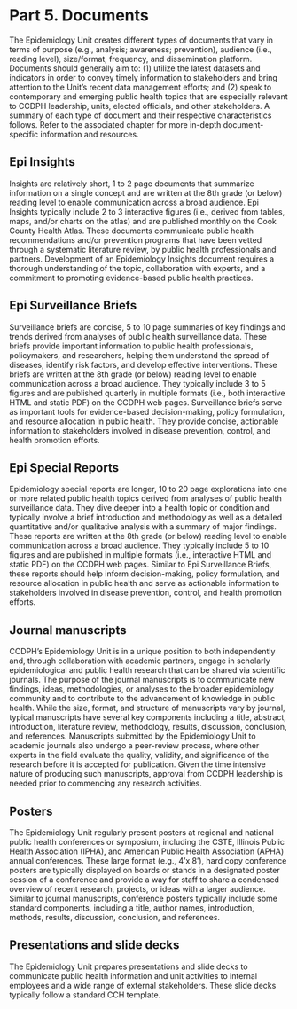 # Part 5. Documents
The Epidemiology Unit creates different types of documents that vary in terms of purpose (e.g., analysis; awareness; prevention), audience (i.e., reading level), size/format, frequency, and dissemination platform. Documents should generally aim to: (1) utilize the latest datasets and indicators in order to convey timely information to stakeholders and bring attention to the Unit's recent data management efforts; and (2) speak to contemporary and emerging public health topics that are especially relevant to CCDPH leadership, units, elected officials, and other stakeholders. A summary of each type of document and their respective characteristics follows. Refer to the associated chapter for more in-depth document-specific information and resources.

## Epi Insights
Insights are relatively short, 1 to 2 page documents that summarize information on a single concept and are written at the 8th grade (or below) reading level to enable communication across a broad audience. Epi Insights typically include 2 to 3 interactive  figures (i.e., derived from tables, maps, and/or charts on the atlas) and are published monthly on the Cook County Health Atlas. These documents communicate public health recommendations and/or prevention programs that have been vetted through a systematic literature review, by public health professionals and partners. Development of an Epidemiology Insights document requires a thorough understanding of the topic, collaboration with experts, and a commitment to promoting evidence-based public health practices. 

## Epi Surveillance Briefs
Surveillance briefs are concise, 5 to 10 page summaries of key findings and trends derived from analyses of public health surveillance data. These briefs provide important information to public health professionals, policymakers, and researchers, helping them understand the spread of diseases, identify risk factors, and develop effective interventions. These briefs are written at the 8th grade (or below) reading level to enable communication across a broad audience. They typically include 3 to 5 figures and are published quarterly in multiple formats (i.e., both interactive HTML and static PDF) on the CCDPH web pages. Surveillance briefs serve as important tools for evidence-based decision-making, policy formulation, and resource allocation in public health. They provide concise, actionable information to stakeholders involved in disease prevention, control, and health promotion efforts.

## Epi Special Reports
Epidemiology special reports are longer, 10 to 20 page explorations into one or more related public health topics derived from analyses of public health surveillance data. They dive deeper into a health topic or condition and typically involve a brief introduction and methodology as well as a detailed quantitative and/or qualitative analysis with a summary of major findings. These reports are written at the 8th grade (or below) reading level to enable communication across a broad audience. They typically include 5 to 10 figures and are published in multiple formats (i.e., interactive HTML and static PDF) on the CCDPH web pages. Similar to Epi Surveillance Briefs, these reports should help inform decision-making, policy formulation, and resource allocation in public health and serve as actionable information to stakeholders involved in disease prevention, control, and health promotion efforts.

## Journal manuscripts
CCDPH's Epidemiology Unit is in a unique position to both independently and, through collaboration with academic partners, engage in scholarly epidemiological and public health research that can be shared via scientific journals. The purpose of the journal manuscripts is to communicate new findings, ideas, methodologies, or analyses to the broader epidemiology community and to contribute to the advancement of knowledge in public health. While the size, format, and structure of manuscripts vary by journal, typical manuscripts have several key components including a title, abstract, introduction, literature review, methodology, results, discussion, conclusion, and references. Manuscripts submitted by the Epidemiology Unit to academic journals also undergo a peer-review process, where other experts in the field evaluate the quality, validity, and significance of the research before it is accepted for publication. Given the time intensive nature of producing such manuscripts, approval from CCDPH leadership is needed prior to commencing any research activities.

## Posters
The Epidemiology Unit regularly present posters at regional and national public health conferences or symposium, including the CSTE, Illinois Public Health Association (IPHA), and American Public Health Association (APHA) annual conferences. These large format (e.g., 4'x 8'), hard copy conference posters are typically displayed on boards or stands in a designated poster session of a conference and provide a way for staff to share a condensed overview of recent research, projects, or ideas with a larger audience. Similar to journal manuscripts, conference posters typically include some standard components, including a title, author names, introduction, methods, results, discussion, conclusion, and references.

## Presentations and slide decks
The Epidemiology Unit prepares presentations and slide decks to communicate public health information and unit activities to internal employees and a wide range of external stakeholders. These slide decks typically follow a standard CCH template.





